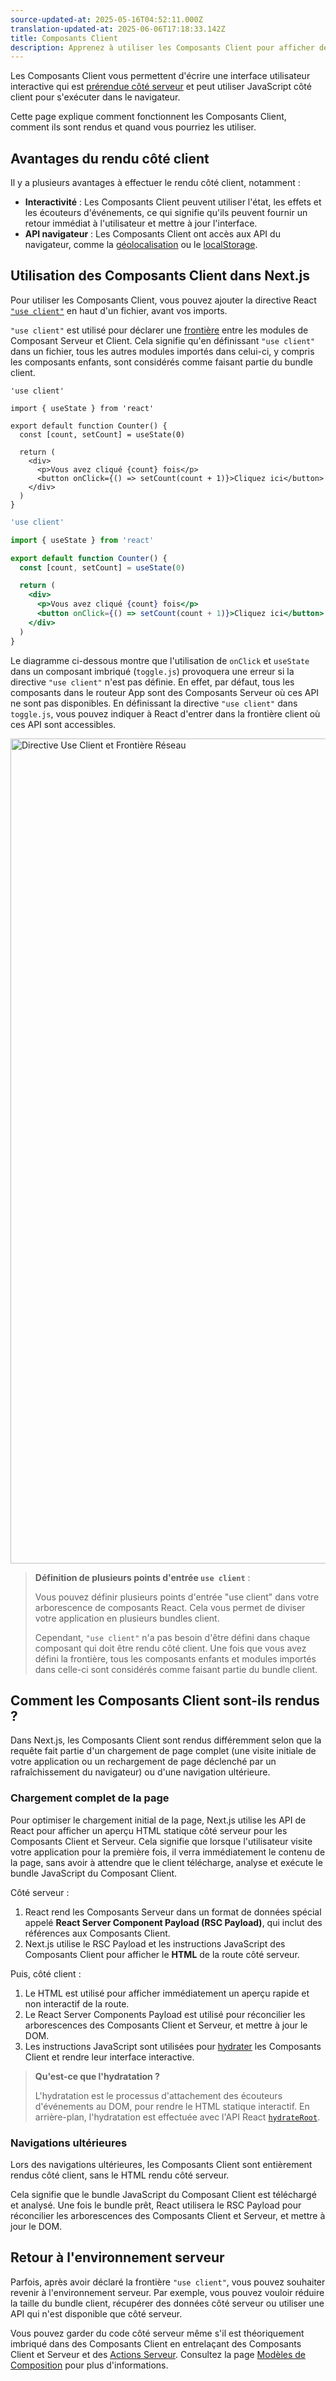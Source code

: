 ```yaml
---
source-updated-at: 2025-05-16T04:52:11.000Z
translation-updated-at: 2025-06-06T17:18:33.142Z
title: Composants Client
description: Apprenez à utiliser les Composants Client pour afficher des parties de votre application côté client.
---
```


Les Composants Client vous permettent d'écrire une interface utilisateur interactive qui est [prérendue côté serveur](https://github.com/reactwg/server-components/discussions/4) et peut utiliser JavaScript côté client pour s'exécuter dans le navigateur.

Cette page explique comment fonctionnent les Composants Client, comment ils sont rendus et quand vous pourriez les utiliser.

## Avantages du rendu côté client

Il y a plusieurs avantages à effectuer le rendu côté client, notamment :

- **Interactivité** : Les Composants Client peuvent utiliser l'état, les effets et les écouteurs d'événements, ce qui signifie qu'ils peuvent fournir un retour immédiat à l'utilisateur et mettre à jour l'interface.
- **API navigateur** : Les Composants Client ont accès aux API du navigateur, comme la [géolocalisation](https://developer.mozilla.org/docs/Web/API/Geolocation_API) ou le [localStorage](https://developer.mozilla.org/docs/Web/API/Window/localStorage).

## Utilisation des Composants Client dans Next.js

Pour utiliser les Composants Client, vous pouvez ajouter la directive React [`"use client"`](https://react.dev/reference/react/use-client) en haut d'un fichier, avant vos imports.

`"use client"` est utilisé pour déclarer une [frontière](/docs/app/building-your-application/rendering#network-boundary) entre les modules de Composant Serveur et Client. Cela signifie qu'en définissant `"use client"` dans un fichier, tous les autres modules importés dans celui-ci, y compris les composants enfants, sont considérés comme faisant partie du bundle client.

```tsx filename="app/counter.tsx" highlight={1} switcher
'use client'

import { useState } from 'react'

export default function Counter() {
  const [count, setCount] = useState(0)

  return (
    <div>
      <p>Vous avez cliqué {count} fois</p>
      <button onClick={() => setCount(count + 1)}>Cliquez ici</button>
    </div>
  )
}
```

```jsx filename="app/counter.js" highlight={1} switcher
'use client'

import { useState } from 'react'

export default function Counter() {
  const [count, setCount] = useState(0)

  return (
    <div>
      <p>Vous avez cliqué {count} fois</p>
      <button onClick={() => setCount(count + 1)}>Cliquez ici</button>
    </div>
  )
}
```

Le diagramme ci-dessous montre que l'utilisation de `onClick` et `useState` dans un composant imbriqué (`toggle.js`) provoquera une erreur si la directive `"use client"` n'est pas définie. En effet, par défaut, tous les composants dans le routeur App sont des Composants Serveur où ces API ne sont pas disponibles. En définissant la directive `"use client"` dans `toggle.js`, vous pouvez indiquer à React d'entrer dans la frontière client où ces API sont accessibles.

<Image
  alt="Directive Use Client et Frontière Réseau"
  srcLight="/docs/light/use-client-directive.png"
  srcDark="/docs/dark/use-client-directive.png"
  width="1600"
  height="1320"
/>

> **Définition de plusieurs points d'entrée `use client`** :
>
> Vous pouvez définir plusieurs points d'entrée "use client" dans votre arborescence de composants React. Cela vous permet de diviser votre application en plusieurs bundles client.
>
> Cependant, `"use client"` n'a pas besoin d'être défini dans chaque composant qui doit être rendu côté client. Une fois que vous avez défini la frontière, tous les composants enfants et modules importés dans celle-ci sont considérés comme faisant partie du bundle client.

## Comment les Composants Client sont-ils rendus ?

Dans Next.js, les Composants Client sont rendus différemment selon que la requête fait partie d'un chargement de page complet (une visite initiale de votre application ou un rechargement de page déclenché par un rafraîchissement du navigateur) ou d'une navigation ultérieure.

### Chargement complet de la page

Pour optimiser le chargement initial de la page, Next.js utilise les API de React pour afficher un aperçu HTML statique côté serveur pour les Composants Client et Serveur. Cela signifie que lorsque l'utilisateur visite votre application pour la première fois, il verra immédiatement le contenu de la page, sans avoir à attendre que le client télécharge, analyse et exécute le bundle JavaScript du Composant Client.

Côté serveur :

1. React rend les Composants Serveur dans un format de données spécial appelé **React Server Component Payload (RSC Payload)**, qui inclut des références aux Composants Client.
2. Next.js utilise le RSC Payload et les instructions JavaScript des Composants Client pour afficher le **HTML** de la route côté serveur.

Puis, côté client :

1. Le HTML est utilisé pour afficher immédiatement un aperçu rapide et non interactif de la route.
2. Le React Server Components Payload est utilisé pour réconcilier les arborescences des Composants Client et Serveur, et mettre à jour le DOM.
3. Les instructions JavaScript sont utilisées pour [hydrater](https://react.dev/reference/react-dom/client/hydrateRoot) les Composants Client et rendre leur interface interactive.

> **Qu'est-ce que l'hydratation ?**
>
> L'hydratation est le processus d'attachement des écouteurs d'événements au DOM, pour rendre le HTML statique interactif. En arrière-plan, l'hydratation est effectuée avec l'API React [`hydrateRoot`](https://react.dev/reference/react-dom/client/hydrateRoot).

### Navigations ultérieures

Lors des navigations ultérieures, les Composants Client sont entièrement rendus côté client, sans le HTML rendu côté serveur.

Cela signifie que le bundle JavaScript du Composant Client est téléchargé et analysé. Une fois le bundle prêt, React utilisera le RSC Payload pour réconcilier les arborescences des Composants Client et Serveur, et mettre à jour le DOM.

## Retour à l'environnement serveur

Parfois, après avoir déclaré la frontière `"use client"`, vous pouvez souhaiter revenir à l'environnement serveur. Par exemple, vous pouvez vouloir réduire la taille du bundle client, récupérer des données côté serveur ou utiliser une API qui n'est disponible que côté serveur.

Vous pouvez garder du code côté serveur même s'il est théoriquement imbriqué dans des Composants Client en entrelaçant des Composants Client et Serveur et des [Actions Serveur](/docs/app/building-your-application/data-fetching/server-actions-and-mutations). Consultez la page [Modèles de Composition](/docs/app/building-your-application/rendering/composition-patterns) pour plus d'informations.